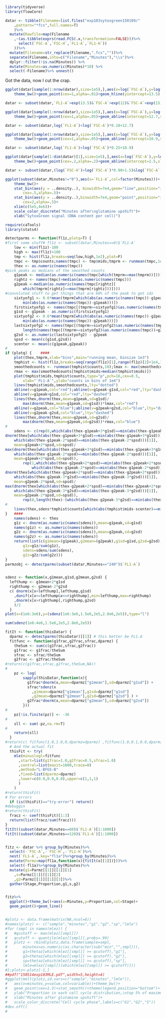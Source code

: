 

```r
library(tidyverse)
library(flowCore)

datar <- tibble(Filename=list.files("exp103sytoxgreen150109/"
    ,pattern="*fcs",full.names=T)
    )%>%
  mutate(Rawfile=map(Filename
    ,~(as.tibble(exprs(read.FCS(.x,transformation=FALSE)))%>%
      select(`FSC-A`,`FSC-H`,`FL1-A`,`FL1-H`))
    ))%>%
  mutate(Filename=str_replace(Filename,".fcs",""))%>%
  separate(Filename,into=c("Filename","Minutes"),"\\s")%>%
  dplyr::filter(!is.na(Minutes)) %>%
  mutate(Minutes=as.numeric(Minutes)*10) %>% 
  select(-Filename)%>% unnest()
```

Got the data, now I cut the crap.

```r

ggplot(datar[sample(1:nrow(datar),size=1e5),],aes(x=log(`FSC-A`),y=log(`FL1-A`)))+
	theme_bw()+geom_point(cex=1,alpha=.01)+geom_hline(yintercept=13.5)

datar <- subset(datar,`FL1-A`>exp(13.5)&`FSC-A`>exp(12)&`FSC-A`<exp(15))

ggplot(datar[sample(1:nrow(datar),size=1e5),],aes(x=log(`FSC-A`),y=log(`FL1-A`)))+
	theme_bw()+geom_point(cex=1,alpha=.05)+geom_abline(intercept=12.7,slope=0.18)

datar <- subset(datar,log(`FL1-A`)<log(`FSC-A`)*0.18+12.7)

ggplot(datar[sample(1:nrow(datar),size=1e5),],aes(x=log(`FSC-A`),y=log(`FL1-A`)))+
	theme_bw()+geom_point(cex=1,alpha=.05)+geom_abline(intercept=10.9,slope=0.25)

datar <- subset(datar,log(`FL1-A`)>log(`FSC-A`)*0.25+10.9)

ggplot(datar[sample(1:dim(datar)[1],size=1e5),],aes(x=log(`FSC-A`),y=log(`FSC-H`)))+
	theme_bw()+geom_point(cex=.2,alpha=.2)+geom_abline(intercept=1.5,slope=0.90)

datar <- subset(datar,(log(`FSC-H`)>log(`FSC-A`)*0.90+1.5)&log(`FSC-A`)>12)

```

```r
ggplot(subset(datar,Minutes!="0"),aes(x=`FL1-A`,col=factor(Minutes)))+
	theme_bw()+
	stat_bin(aes(y = ..density..), binwidth=7e4,geom="line",position="identity",
		cex=.5,alpha=.5)+
	stat_bin(aes(y = ..density..),binwidth=7e4,geom="point",position="identity",
		cex=2,alpha=.5)+
	xlim(c(5e5,4e6))+
	scale_color_discrete("Minutes after\nglutamine upshift")+
	xlab("SytoxGreen signal (DNA content per cell)")
```

```r

require(caTools)
library(stats4)

detectparms <- function(fl1z,plotq=T) {
#first some stuff# fl1z <- subset(datar,Minutes==0)$`FL1-A`
	low <- min(fl1z)-100
	high <- max(fl1z)+100
	tmp <- hist(fl1z,breaks=seq(low,high,1e2),plot=F)
	tmpc <- tmp$counts;names(tmpc) <- tmp$mids;tmprm <- runmean(tmpc,1e3)
	thex <- as.numeric(names(tmpc))
#pick peaks as medians of the smoothed counts
	g1peak <- median(as.numeric(names(tmpc[which(tmprm==max(tmprm))])))
	rightz <- names(tmpc)>median(as.numeric(names(tmpc)))
	g2peak <-median(as.numeric(names(tmpc[rightz][
		which(tmprm[rightz]==max(tmprm[rightz]))])))
#convoluted stuff to get things that are 60% of the peak to get sdz
	sixtyofg1 <- 0.6*mean(tmprm[which(abs(as.numeric(names(tmpc))-g1peak)==
		min(abs(as.numeric(names(tmpc))-g1peak)))])
	firstsixtyofg1 <- names(tmpc[(tmprm>=sixtyofg1)&as.numeric(names(tmpc))<g1peak])[1]
	g1sd <- g1peak - as.numeric(firstsixtyofg1)
	sixtyofg2 <- 0.6*mean(tmprm[which(abs(as.numeric(names(tmpc))-g2peak)==
		min(abs(as.numeric(names(tmpc))-g2peak)))])
	lastsixtyofg2 <- names(tmpc[(tmprm>=sixtyofg2)&as.numeric(names(tmpc))>g2peak])[
		length(names(tmpc[(tmprm>=sixtyofg2)&as.numeric(names(tmpc))>g2peak]))]
	g2sd <- as.numeric(lastsixtyofg2) - g2peak
	spsd <- mean(c(g1sd,g2sd))
	scenter <- mean(c(g1peak,g2peak))
#
if (plotq) {	####
	plot(thex,tmprm,xlab="bins",main="running mean, binsize 1e3")
	tmphist <- hist(fl1z,breaks=seq(range(fl1z)[1],range(fl1z)[2]+1e4,1e4),plot=F)
	smoothedcounts <- runmean(tmphist$counts,10);lmax <- max(smoothedcounts)
	rmax <- max(smoothedcounts[tmphist$mids>median(tmphist$mids)])
	plot(tmphist$mids,tmphist$counts,type="p",pch=16,cex=0.5,
		xlab="`FL1-A`",ylab="counts in bins of 1e4")
	lines(tmphist$mids,smoothedcounts,lty="dotted")
	abline(v=g1peak,col="red");abline(v=g1peak-g1sd,col="red",lty="dashed")
	abline(v=g1peak+g1sd,col="red",lty="dashed")
	lines(thex,dnorm(thex,mean=g1peak,sd=g1sd)/
		max(dnorm(thex,mean=g1peak,sd=g1sd))*lmax,col="red")
	abline(v=g2peak,col="blue");abline(v=g2peak+g2sd,col="blue",lty="dashed")
	abline(v=g2peak-g2sd,col="blue",lty="dashed")
	lines(thex,dnorm(thex,mean=g2peak,sd=g2sd)/
		max(dnorm(thex,mean=g2peak,sd=g2sd))*rmax,col="blue")
#
	sdens <- c(rep(0,which(abs(thex-g1peak+3*g1sd)==min(abs(thex-g1peak+3*g1sd)))[1]-1),
dnorm(thex[which(abs(thex-g1peak+3*g1sd)==min(abs(thex-g1peak+3*g1sd)))[1]:
	which(abs(thex-g1peak-2*spsd)==min(abs(thex-g1peak-2*spsd)))[1]],
	mean=g1peak+2*spsd,sd=spsd)/
max(dnorm(thex[which(abs(thex-g1peak+3*g1sd)==min(abs(thex-g1peak+3*g1sd)))[1]:
	which(abs(thex-g1peak-2*spsd)==min(abs(thex-g1peak-2*spsd)))[1]],
	mean=g1peak+2*spsd,sd=spsd)),
		rep(1,which(abs(thex-g2peak+2*spsd)==min(abs(thex-g2peak+2*spsd)))[1]-
			which(abs(thex-g1peak-2*spsd)==min(abs(thex-g1peak-2*spsd)))[1]-1),
dnorm(thex[which(abs(thex-g2peak+2*spsd)==min(abs(thex-g2peak+2*spsd)))[1]:
	which(abs(thex-g2peak-3*g2sd)==min(abs(thex-g2peak-3*g2sd)))[1]],
	mean=g2peak-2*spsd,sd=spsd)/
max(dnorm(thex[which(abs(thex-g2peak+2*spsd)==min(abs(thex-g2peak+2*spsd)))[1]:
	which(abs(thex-g2peak-3*g2sd)==min(abs(thex-g2peak-3*g2sd)))[1]],
	mean=g2peak-2*spsd,sd=spsd)),
		rep(0,length(thex)-(which(abs(thex-g2peak-3*g2sd)==min(abs(thex-g2peak-3*g2sd))))[1]))
#
	lines(thex,sdens*tmphist$counts[which(abs(tmphist$mids-scenter)==min(abs(tmphist$mids-scenter)))],col="green")
}	####
	names(sdens) <- thex
	g1z <- dnorm(as.numeric(names(sdens)),mean=g1peak,sd=g1sd)
	names(g1z) <- as.numeric(names(sdens))
	g2z <- dnorm(as.numeric(names(sdens)),mean=g2peak,sd=g2sd)
	names(g2z) <- as.numeric(names(sdens))
	return(list(c(g1mean=(g1peak),g2mean=(g2peak),g1sd=g1sd,g2sd=g2sd),
		g1z=g1z/sum(g1z),
		sdens=sdens/sum(sdens),
		g2z=g2z/sum(g2z)))
}
parmzobj <- detectparms(subset(datar,Minutes=="240")$`FL1-A`)


sdenz <- function(x,g1mean,g1sd,g2mean,g2sd) {
  lefthump <- g1mean+2*g1sd
  righthump <- g2mean-2*g2sd
  c( dnorm(x[x<lefthump],lefthump,g1sd)
    ,dunif(x[x>=lefthump&x<=righthump],min=lefthump,max=righthump)
    ,dnorm(x[x>righthump],righthump,g2sd)
    )/2
  }
plot(x=(1e6:3e6),y=(sdenz(1e6:3e6,1.5e6,2e5,2.8e6,2e5)),type="l")

sum(sdenz(1e6:4e6,1.5e6,2e5,2.8e6,2e5))

fitIt <- function(thisDatar) {
  dparmz <- detectparms(thisDatar)[[1]] # this better be FL1.A
  fitfunc <- function(g1frac,g2frac,sfrac,dparmz) {
    theSum <- sum(c(g1frac,sfrac,g2frac))
    g1frac <- g1frac/theSum
    sfrac <- sfrac/theSum
	g2frac <- g2frac/theSum
#return(c(g1frac,sfrac,g2frac,theSum,NA))
#
    pz <- log(
        sapply(thisDatar,function(x){
          g1frac*dnorm(x,mean=dparmz["g1mean"],sd=dparmz["g1sd"]) +
          sfrac*sdenz(x
            ,g1mean=dparmz["g1mean"],g1sd=dparmz["g1sd"] 
            ,g2mean=dparmz["g2mean"],g2sd=dparmz["g2sd"] ) +
          g2frac*dnorm(x,mean=dparmz["g2mean"],sd=dparmz["g2sd"]) 
        }))
#
    pz[!is.finite(pz)] <- -36
#
    sll <- sum(-pz,na.rm=T)
#
    return(sll)
  }
#return(c( fitfunc(1.0,1.0,0,dparmz=dparmz) ,fitfunc(1.0,0.1,0.0,dparmz=dparmz) ,fitfunc(0.1,1.0,0,dparmz=dparmz) ,fitfunc(0.1,0.1,0.8,dparmz=dparmz)))
  # And the actual fit
  thisFit <- try(
    mle(minuslogl=fitfunc
      ,start=list(g1frac=1.0,g2frac=0.5,sfrac=1.0)
      ,control=list(maxit=1000,trace=0)
      ,method="L-BFGS-B"
      ,fixed=list(dparmz=dparmz)
      ,lower=c(0.0,0.0,0.0),upper=c(1,1,1)
      )
    )
#return(thisFit)
# For errors
  if (is(thisFit)=="try-error") return()
#debuggin
#return(thisFit)
  fracz <- coef(thisFit)[1:3]
  return(list(fracz/sum(fracz)))
}
fitIt((subset(datar,Minutes==60)$`FL1-A`)[1:1000])
fitIt((subset(datar,Minutes==120)$`FL1-A`)[1:1000])


fitz <- datar %>% group_by(Minutes)%>%
  select(-`FSC-A`,-`FSC-H`,-`FL1-H`)%>%
  nest(`FL1-A`,.key="fl1a")%>%group_by(Minutes)%>%
  mutate(Parmz=map(fl1a,function(x){fitIt(x[[1]])}))%>%
  select(-fl1a)%>%group_by(Minutes)%>%
  mutate(g1=Parmz[[1]][[1]][1]
    ,s=Parmz[[1]][[1]][2]
    ,g2=Parmz[[1]][[1]][3])%>%
  gather(Stage,Proportion,g1,s,g2)


fitz%>%
  ggplot()+theme_bw()+aes(x=Minutes,y=Proportion,col=Stage)+
  geom_point()+geom_line()


#plotz <- data.frame(matrix(NA,ncol=6))
#names(plotz) <- c("sample","minutes","g1","g2","sp","lmle")
#for (smpl in names(mlez)) {
#	#qcutoff <- max(mlez[[smpl]])
#	qcutoff <- quantile(mlez[[smpl]],probs=.99)
#	plotz <- rbind(plotz,data.frame(sample=smpl,
#		minutes=as.numeric(as.character(sub("min","",smpl))),
#		g1=thetaz[which(mlez[[smpl]] >= qcutoff),"g1"],
#		g2=thetaz[which(mlez[[smpl]] >= qcutoff),"g2"],
#		sp=thetaz[which(mlez[[smpl]] >= qcutoff),"sp"],
#		lmle=mlez[[smpl]][which(mlez[[smpl]] >= qcutoff)]))
#};plotz<-plotz[-1,]
##pdf("150514exp103MLE.pdf",width=5,height=4)
#ggplot(melt(plotz,id.vars=c("sample","minutes","lmle")),
#	aes(x=minutes,y=value,col=variable))+theme_bw()+
#	geom_point(cex=1.3)+stat_smooth()+theme(legend.position="bottom")+
#	ylab("Proportion in each cell cycle distribution,\ntop 5% of maximum likelihood estimates")+
#	xlab("Minutes after glutamine upshift")+
#	scale_color_discrete("Cell cycle phase",labels=c("G1","G2","S"))
#dev.off()
#










```
